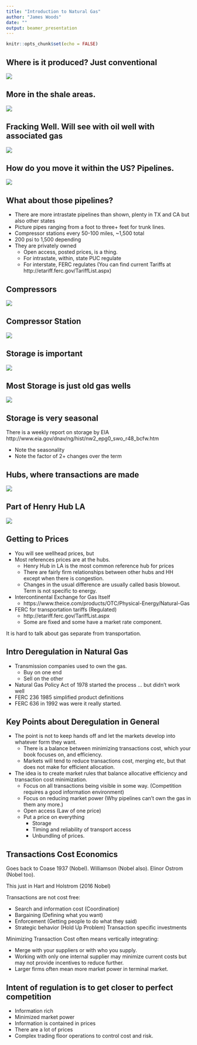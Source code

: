 ```yaml
---
title: "Introduction to Natural Gas"
author: "James Woods"
date: ""
output: beamer_presentation
---
```


```r
knitr::opts_chunk$set(echo = FALSE)
```

## Where is it produced? Just conventional
![](https://www.lib.utexas.edu/maps/united_states/us_gas_production_in_conventional_fields-2009.jpg)

## More in the shale areas.
![](https://www.eia.gov/maps/images/shale_gas_lower48.jpg)

## Fracking Well. Will see with oil well with associated gas

![](https://fm.cnbc.com/applications/cnbc.com/resources/img/editorial/2012/06/12/47784444-Nat-gas-fracking-the-well.jpg)

## How do you move it within the US? Pipelines.

![](https://upload.wikimedia.org/wikipedia/commons/4/47/Natural_gas_pipelines_map.png)

## What about those pipelines?
+ There are more intrastate pipelines than shown, plenty in TX and CA but also other states
+ Picture pipes ranging from a foot to three+ feet for trunk lines.
+ Compressor stations every 50-100 miles, ~1,500 total
+ 200 psi to 1,500 depending
+ They are privately owned 
    + Open access, posted prices, is a thing.
    + For intrastate, within, state PUC regulate
    + For interstate, FERC regulates (You can find current Tariffs at http://etariff.ferc.gov/TariffList.aspx)
    
## Compressors

![](https://stateimpact.npr.org/pennsylvania/files/2014/08/Compressor2-620x410.jpg)

## Compressor Station

![](http://www.gdacoalition.org/GDAC_Images/CompressorStation1.JPG)
    
## Storage is important

![](https://www.eia.gov/todayinenergy/images/2015.11.16/chart3.png)

## Most Storage is just old gas wells

![](http://www.energyinfrastructure.org/~/media/energyinfrastructure/images/ng-storage/updated-2-18/typeofngstoragegraphic-218.png?la=en)

## Storage is very seasonal

There is a weekly report on storage by EIA http://www.eia.gov/dnav/ng/hist/nw2_epg0_swo_r48_bcfw.htm

+ Note the seasonality
+ Note the factor of 2+ changes over the term


## Hubs, where transactions are made

![](MarketCenterHubsMap.gif) 

## Part of Henry Hub LA

![](PartHH.PNG)

## Getting to Prices
+ You will see wellhead prices, but
+ Most references prices are at the hubs.  
    + Henry Hub in LA is the most common reference hub for prices
    + There are fairly firm relationships between other hubs and HH except when there is congestion.
    + Changes in the usual difference are usually called basis blowout. Term is not specific to energy.

+ Intercontinental Exchange for Gas Itself
    + https://www.theice.com/products/OTC/Physical-Energy/Natural-Gas
+ FERC for transportation tariffs (Regulated)
    + http://etariff.ferc.gov/TariffList.aspx
    + Some are fixed and some have a market rate component.
    
It is hard to talk about gas separate from transportation.
    
## Intro Deregulation in Natural Gas    

+ Transmission companies used to own the gas. 
    + Buy on one end
    + Sell on the other
+ Natural Gas Policy Act of 1978 started the process ... but didn't work well
+ FERC 236 1985 simplified product definitions
+ FERC 636 in 1992 was were it really started.

## Key Points about Deregulation in General

+ The point is not to keep hands off and let the markets develop into whatever form they want.
    + There is a balance between minimizing transactions cost, which your book focuses on, and efficiency.
    + Markets will tend to reduce transactions cost, merging etc, but that does not make for efficient allocation.
+ The idea is to create market rules that balance allocative efficiency and transaction cost minimization.
    + Focus on all transactions being visible in some way. (Competition requires a good information environment)
    + Focus on reducing market power (Why pipelines can't own the gas in them any more.)
    + Open access (Law of one price)
    + Put a price on everything
        + Storage
        + Timing and reliability of transport access
        + Unbundling of prices.
        
        
        
## Transactions Cost Economics

Goes back to Coase 1937 (Nobel).  Williamson (Nobel also). Elinor Ostrom (Nobel too).

This just in Hart and Holstrom (2016 Nobel)

Transactions are not cost free:

  + Search and information cost (Coordination)
  + Bargaining (Defining what you want)
  + Enforcement (Getting people to do what they said)
  + Strategic behavior (Hold Up Problem) Transaction specific investments

Minimizing Transaction Cost often means vertically integrating:

  + Merge with your suppliers or with who you supply.
  + Working with only one internal supplier may minimize current costs but may not provide incentives to reduce further.
  + Larger firms often mean more market power in terminal market.
  
  
## Intent of regulation is to get closer to perfect competition

  + Information rich
  + Minimized market power
  + Information is contained in prices
  + There are a lot of prices
  + Complex trading floor operations to control cost and risk.

